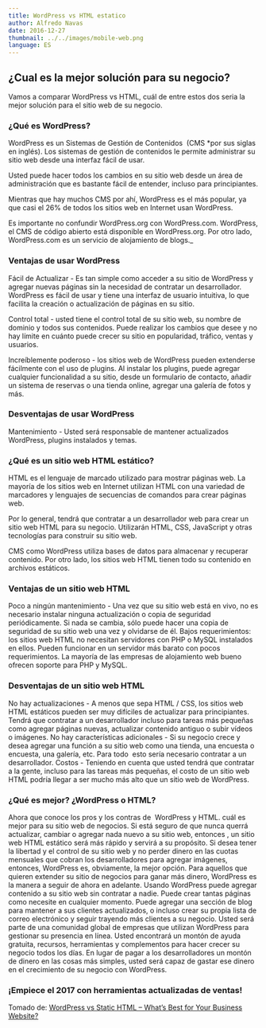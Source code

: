 ```yaml
---
title: WordPress vs HTML estatico
author: Alfredo Navas
date: 2016-12-27
thumbnail: ../../images/mobile-web.png
language: ES
---
```


## ¿Cual es la mejor solución para su negocio?

Vamos a comparar WordPress vs HTML, cuál de entre estos dos seria la mejor solución para el sitio web de su negocio.

### ¿Qué es WordPress?

WordPress es un Sistemas de Gestión de Contenidos  (CMS \*por sus siglas en inglés). Los sistemas de gestión de contenidos le permite administrar su sitio web desde una interfaz fácil de usar.

Usted puede hacer todos los cambios en su sitio web desde un área de administración que es bastante fácil de entender, incluso para principiantes.

Mientras que hay muchos CMS por ahí, WordPress es el más popular, ya que casi el 26% de todos los sitios web en Internet usan WordPress.

Es importante no confundir WordPress.org con WordPress.com. WordPress, el CMS de código abierto está disponible en WordPress.org. Por otro lado, WordPress.com es un servicio de alojamiento de blogs._

### **Ventajas de usar WordPress**

Fácil de Actualizar - Es tan simple como acceder a su sitio de WordPress y agregar nuevas páginas sin la necesidad de contratar un desarrollador. WordPress es fácil de usar y tiene una interfaz de usuario intuitiva, lo que facilita la creación o actualización de páginas en su sitio.

Control total - usted tiene el control total de su sitio web, su nombre de dominio y todos sus contenidos. Puede realizar los cambios que desee y no hay límite en cuánto puede crecer su sitio en popularidad, tráfico, ventas y usuarios.

Increíblemente poderoso - los sitios web de WordPress pueden extenderse fácilmente con el uso de plugins. Al instalar los plugins, puede agregar cualquier funcionalidad a su sitio, desde un formulario de contacto, añadir un sistema de reservas o una tienda online, agregar una galería de fotos y más.

### Desventajas de usar WordPress

Mantenimiento - Usted será responsable de mantener actualizados WordPress, plugins instalados y temas.

### ¿Qué es un sitio web HTML estático?

HTML es el lenguaje de marcado utilizado para mostrar páginas web. La mayoría de los sitios web en Internet utilizan HTML con una variedad de marcadores y lenguajes de secuencias de comandos para crear páginas web.

Por lo general, tendrá que contratar a un desarrollador web para crear un sitio web HTML para su negocio. Utilizarán HTML, CSS, JavaScript y otras tecnologías para construir su sitio web.

CMS como WordPress utiliza bases de datos para almacenar y recuperar contenido. Por otro lado, los sitios web HTML tienen todo su contenido en archivos estáticos.

### Ventajas de un sitio web HTML

Poco a ningún mantenimiento - Una vez que su sitio web está en vivo, no es necesario instalar ninguna actualización o copia de seguridad periódicamente. Si nada se cambia, sólo puede hacer una copia de seguridad de su sitio web una vez y olvidarse de él. Bajos requerimientos: los sitios web HTML no necesitan servidores con PHP o MySQL instalados en ellos. Pueden funcionar en un servidor más barato con pocos requerimientos. La mayoría de las empresas de alojamiento web bueno ofrecen soporte para PHP y MySQL.

### Desventajas de un sitio web HTML

No hay actualizaciones - A menos que sepa HTML / CSS, los sitios web HTML estáticos pueden ser muy difíciles de actualizar para principiantes. Tendrá que contratar a un desarrollador incluso para tareas más pequeñas como agregar páginas nuevas, actualizar contenido antiguo o subir vídeos o imágenes. No hay características adicionales - Si su negocio crece y desea agregar una función a su sitio web como una tienda, una encuesta o encuesta, una galería, etc. Para todo  esto sería necesario contratar a un desarrollador. Costos - Teniendo en cuenta que usted tendrá que contratar a la gente, incluso para las tareas más pequeñas, el costo de un sitio web HTML podría llegar a ser mucho más alto que un sitio web de WordPress.

### ¿Qué es mejor? ¿WordPress o HTML?

Ahora que conoce los pros y los contras de  WordPress y HTML. cuál es mejor para su sitio web de negocios. Si está seguro de que nunca querrá actualizar, cambiar o agregar nada nuevo a su sitio web, entonces , un sitio web HTML estático será más rápido y servirá a su propósito. Si desea tener la libertad y el control de su sitio web y no perder dinero en las cuotas mensuales que cobran los desarrolladores para agregar imágenes, entonces, WordPress es, obviamente, la mejor opción. Para aquellos que quieren extender su sitio de negocios para ganar más dinero, WordPress es la manera a seguir de ahora en adelante. Usando WordPress puede agregar contenido a su sitio web sin contratar a nadie. Puede crear tantas páginas como necesite en cualquier momento. Puede agregar una sección de blog para mantener a sus clientes actualizados, o incluso crear su propia lista de correo electrónico y seguir trayendo más clientes a su negocio. Usted será parte de una comunidad global de empresas que utilizan WordPress para gestionar su presencia en línea. Usted encontrará un montón de ayuda gratuita, recursos, herramientas y complementos para hacer crecer su negocio todos los días. En lugar de pagar a los desarrolladores un montón de dinero en las cosas más simples, usted será capaz de gastar ese dinero en el crecimiento de su negocio con WordPress.

### ¡Empiece el 2017 con herramientas actualizadas de ventas!

Tomado de: [WordPress vs Static HTML – What’s Best for Your Business Website?](http://www.wpbeginner.com/beginners-guide/wordpress-vs-html-whats-best-for-your-business-website/)
